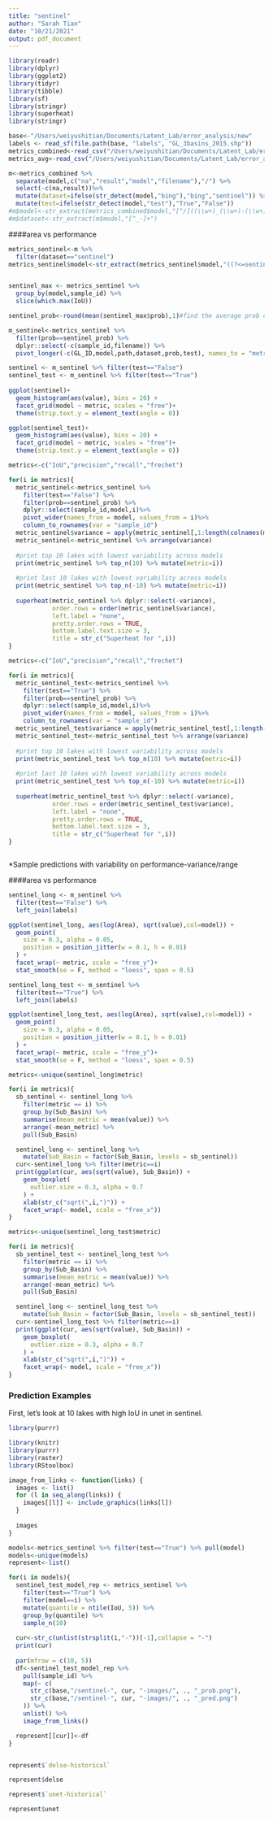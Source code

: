 ```yaml
---
title: "sentinel"
author: "Sarah Tian"
date: "10/21/2021"
output: pdf_document
---
```


```r
library(readr)
library(dplyr)
library(ggplot2)
library(tidyr)
library(tibble)
library(sf)
library(stringr)
library(superheat)
library(stringr)
```

```r
base<-"/Users/weiyushitian/Documents/Latent_Lab/error_analysis/new"
labels <- read_sf(file.path(base, "labels", "GL_3basins_2015.shp"))
metrics_combined<-read_csv("/Users/weiyushitian/Documents/Latent_Lab/error_analysis/new/metrics_combined.csv")
metrics_avg<-read_csv("/Users/weiyushitian/Documents/Latent_Lab/error_analysis/new/metrics_average.csv")
```

```r
m<-metrics_combined %>% 
  separate(model,c("na","result","model","filename"),"/") %>%
  select(-c(na,result))%>% 
  mutate(dataset=ifelse(str_detect(model,"bing"),"bing","sentinel")) %>%
  mutate(test=ifelse(str_detect(model,"test"),"True","False"))
#m$model<-str_extract(metrics_combined$model,"[^/]((\\w+)_(\\w+)-(\\w+)-(\\w+))|((\\w+)_(\\w+)-(\\w+))|((\\w+)_(\\w+)-(\\w+)-(\\w+))|((\\w+)-(\\w+)-(\\w+))|((\\w+)-(\\w+))")
#m$dataset<-str_extract(m$model,"[^_-]+")

```

####area vs performance

```r
metrics_sentinel<-m %>% 
  filter(dataset=="sentinel")
metrics_sentinel$model<-str_extract(metrics_sentinel$model,"((?<=sentinel_)(\\w+)-(\\w+)-(\\w+))|((?<=sentinel_)(\\w+)-(\\w+))|((?<=sentinel-)(\\w+)-(\\w+))|((?<=sentinel-)(\\w+))")


sentinel_max <- metrics_sentinel %>% 
  group_by(model,sample_id) %>% 
  slice(which.max(IoU))

sentinel_prob<-round(mean(sentinel_max$prob),1)#find the average prob corresponding to the max IoU

m_sentinel<-metrics_sentinel %>% 
  filter(prob==sentinel_prob) %>% 
  dplyr::select(-c(sample_id,filename)) %>%
  pivot_longer(-c(GL_ID,model,path,dataset,prob,test), names_to = "metric")

sentinel <- m_sentinel %>% filter(test=="False")
sentinel_test <- m_sentinel %>% filter(test=="True")
  
ggplot(sentinel)+
  geom_histogram(aes(value), bins = 20) +
  facet_grid(model ~ metric, scales = "free")+
  theme(strip.text.y = element_text(angle = 0))
```

```r
ggplot(sentinel_test)+
  geom_histogram(aes(value), bins = 20) +
  facet_grid(model ~ metric, scales = "free")+
  theme(strip.text.y = element_text(angle = 0))
```




```r
metrics<-c("IoU","precision","recall","frechet")

for(i in metrics){
  metric_sentinel<-metrics_sentinel %>% 
    filter(test=="False") %>% 
    filter(prob==sentinel_prob) %>%
    dplyr::select(sample_id,model,i)%>% 
    pivot_wider(names_from = model, values_from = i)%>%
    column_to_rownames(var = "sample_id") 
  metric_sentinel$variance = apply(metric_sentinel[,1:length(colnames(metric_sentinel))], 1, var)
  metric_sentinel<-metric_sentinel %>% arrange(variance)
  
  #print top 10 lakes with lowest variability across models
  print(metric_sentinel %>% top_n(10) %>% mutate(metric=i))
  
  #print last 10 lakes with lowest variability across models
  print(metric_sentinel %>% top_n(-10) %>% mutate(metric=i))
  
  superheat(metric_sentinel %>% dplyr::select(-variance), 
            order.rows = order(metric_sentinel$variance), 
            left.label = "none", 
            pretty.order.rows = TRUE, 
            bottom.label.text.size = 3,
            title = str_c("Superheat for ",i))
}

```

```r
metrics<-c("IoU","precision","recall","frechet")

for(i in metrics){
  metric_sentinel_test<-metrics_sentinel %>% 
    filter(test=="True") %>% 
    filter(prob==sentinel_prob) %>%
    dplyr::select(sample_id,model,i)%>% 
    pivot_wider(names_from = model, values_from = i)%>%
    column_to_rownames(var = "sample_id") 
  metric_sentinel_test$variance = apply(metric_sentinel_test[,1:length(colnames(metric_sentinel_test))], 1, var)
  metric_sentinel_test<-metric_sentinel_test %>% arrange(variance)
  
  #print top 10 lakes with lowest variability across models
  print(metric_sentinel_test %>% top_n(10) %>% mutate(metric=i))
  
  #print last 10 lakes with lowest variability across models
  print(metric_sentinel_test %>% top_n(-10) %>% mutate(metric=i))
  
  superheat(metric_sentinel_test %>% dplyr::select(-variance), 
            order.rows = order(metric_sentinel_test$variance), 
            left.label = "none", 
            pretty.order.rows = TRUE, 
            bottom.label.text.size = 3,
            title = str_c("Superheat for ",i))
}



```



*Sample predictions with variability on performance-variance/range


####area vs performance
```r
sentinel_long <- m_sentinel %>%
  filter(test=="False") %>%
  left_join(labels)

ggplot(sentinel_long, aes(log(Area), sqrt(value),col=model)) +
  geom_point(
    size = 0.3, alpha = 0.05,
    position = position_jitter(w = 0.1, h = 0.01)
  ) +
  facet_wrap(~ metric, scale = "free_y")+
  stat_smooth(se = F, method = "loess", span = 0.5) 
```

```r
sentinel_long_test <- m_sentinel %>%
  filter(test=="True") %>%
  left_join(labels)

ggplot(sentinel_long_test, aes(log(Area), sqrt(value),col=model)) +
  geom_point(
    size = 0.3, alpha = 0.05,
    position = position_jitter(w = 0.1, h = 0.01)
  ) +
  facet_wrap(~ metric, scale = "free_y")+
  stat_smooth(se = F, method = "loess", span = 0.5) 
```



```r
metrics<-unique(sentinel_long$metric)

for(i in metrics){
  sb_sentinel <- sentinel_long %>%
    filter(metric == i) %>%
    group_by(Sub_Basin) %>%
    summarise(mean_metric = mean(value)) %>%
    arrange(-mean_metric) %>%
    pull(Sub_Basin)

  sentinel_long <- sentinel_long %>%
    mutate(Sub_Basin = factor(Sub_Basin, levels = sb_sentinel))
  cur<-sentinel_long %>% filter(metric==i)
  print(ggplot(cur, aes(sqrt(value), Sub_Basin)) +
    geom_boxplot(
      outlier.size = 0.3, alpha = 0.7
    ) +
    xlab(str_c("sqrt(",i,")")) +
    facet_wrap(~ model, scale = "free_x"))
}


```

```r
metrics<-unique(sentinel_long_test$metric)

for(i in metrics){
  sb_sentinel_test <- sentinel_long_test %>%
    filter(metric == i) %>%
    group_by(Sub_Basin) %>%
    summarise(mean_metric = mean(value)) %>%
    arrange(-mean_metric) %>%
    pull(Sub_Basin)

  sentinel_long <- sentinel_long_test %>%
    mutate(Sub_Basin = factor(Sub_Basin, levels = sb_sentinel_test))
  cur<-sentinel_long_test %>% filter(metric==i)
  print(ggplot(cur, aes(sqrt(value), Sub_Basin)) +
    geom_boxplot(
      outlier.size = 0.3, alpha = 0.7
    ) +
    xlab(str_c("sqrt(",i,")")) +
    facet_wrap(~ model, scale = "free_x"))
}


```


### Prediction Examples

First, let's look at 10 lakes with high IoU in unet in sentinel.

```r
library(purrr)
```

```r
library(knitr)
library(purrr)
library(raster)
library(RStoolbox)

image_from_links <- function(links) {
  images <- list()
  for (l in seq_along(links)) {
    images[[l]] <- include_graphics(links[l])
  }
  
  images
}

```

```r

models<-metrics_sentinel %>% filter(test=="True") %>% pull(model)
models<-unique(models)
represent<-list()

for(i in models){
  sentinel_test_model_rep <- metrics_sentinel %>% 
    filter(test=="True") %>%
    filter(model==i) %>% 
    mutate(quantile = ntile(IoU, 5)) %>% 
    group_by(quantile) %>%
    sample_n(10)
  
  cur<-str_c(unlist(strsplit(i,"-"))[-1],collapse = "-")
  print(cur)
  
  par(mfrow = c(10, 5))
  df<-sentinel_test_model_rep %>%
    pull(sample_id) %>%
    map(~ c(
      str_c(base,"/sentinel-", cur, "-images/", ., "_prob.png"),
      str_c(base,"/sentinel-", cur, "-images/", ., "_pred.png")
    )) %>%
    unlist() %>%
    image_from_links()

  represent[[cur]]<-df
}



```

```r
represent$`delse-historical`
```

```r
represent$delse
```

```r
represent$`unet-historical`
```

```r
represent$unet
```